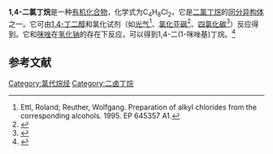 {{Chembox
| Name = 
| NameEn = 
| ImageFile = 1,4-dichlorobutane.svg
|  ImageSize = 
|  ImageAlt = 
| IUPACName = 
| IUPACNameZh = 
| OtherNames = 
| Section1 = {{Chembox Identifiers
|   CASNo = 110-56-5
|   CASNo_Ref = {{cascite|correct|CAS}}
|   PubChem = 8059
|   SMILES = ClCCCCCl }}
| Section2 = {{Chembox Properties
| C=4 | H=8 | Cl=2
|   Appearance = 无色液体
|   Density = 1.1324 g·cm<sup>−3</sup>（25 °C）<ref>{{cite journal|journal=Journal of the American Chemical Society|volume=77|issue=15|language=en|issn=0002-7863|date=1955-08|pages=4019–4024|doi=10.1021/ja01620a019|url=https://pubs.acs.org/doi/abs/10.1021/ja01620a019|title=Isomer Distribution in the Sulfuryl Chloride Chlorination of the 1-Chlorobutanes and Related Compounds; the Inductive Effect in Free Radical Substitutions 1|accessdate=2020-11-30|author=Herbert C. Brown, Arthur B. Asii}}</ref>
|   MeltingPt = {{convert|-37.3|C|K}}<ref name=SRC>"PhysProp" data were obtained from Syracuse Research Corporation of Syracuse, New York (US). Retrieved from SciFinder. [2020-11-30].</ref>
|   BoilingPt = {{convert|161|C|K}}<ref name=SRC />
|   Solubility =  }}
| Section3 = {{Chembox Hazards
|   MainHazards = 
|   FlashPt = 
|   Autoignition =  }}
}}
'''1,4-二氯丁烷'''是一种[[有机化合物|有机化合物]]，化学式为C<sub>4</sub>H<sub>8</sub>Cl<sub>2</sub>，它是[[二氯丁烷|二氯丁烷]]的[[同分异构体|同分异构体]]之一。它可由[[1,4-丁二醇|1,4-丁二醇]]和氯化试剂（如[[光气|光气]]<ref>Ettl, Roland; Reuther, Wolfgang. Preparation of alkyl chlorides from the corresponding alcohols. 1995. EP 645357 A1.</ref>、[[氯化亚砜|氯化亚砜]]<ref>{{cite journal|journal=Journal of the Chemical Society (Resumed)|language=en|issn=0368-1769|date=1962|pages=3055|doi=10.1039/jr9620003055|url=http://xlink.rsc.org/?DOI=jr9620003055|title=590. Fatty acids. Part VII. The synthesis of hexadeca-8,10-dienoic, octadeca-7,11-dienoic, and eicosa-7,13-dienoic acid|accessdate=2020-11-30|author=F. D. Gunstone, P. J. Sykes}}</ref>、[[四氯化碳|四氯化碳]]<ref>{{cite journal|journal=Arkivoc|volume=2014|issue=5|language=en|issn=1551-7012|date=2014-09-13|pages=341–350|doi=10.3998/ark.5550190.p008.743|url=https://www.arkat-usa.org/arkivoc-journal/browse-arkivoc/ark.5550190.p008.743|title=Synthesis of N-aryl-substituted pyrrolidines and piperidines by reaction of anilines with α,ω-diols catalyzed by FeCl3.6H2O in carbon tetrachloride|accessdate=2020-11-30|author=Ravil I. Khusnutdinov, Alfiya R. Bayguzina, Rigina S. Asylbaeva, Rishat I. Aminov, Usein M. Dzhemilev|archive-date=2020-11-26|archive-url=https://web.archive.org/web/20201126062957/https://www.arkat-usa.org/arkivoc-journal/browse-arkivoc/ark.5550190.p008.743|dead-url=no}}</ref>）反应得到。它和[[咪唑|咪唑]]在[[氢化钠|氢化钠]]的存在下反应，可以得到1,4-二(1-咪唑基)丁烷。<ref>{{cite journal|journal=Journal of Molecular Liquids|volume=259|language=en|date=2018-06|pages=260–273|doi=10.1016/j.molliq.2018.03.044|url=https://linkinghub.elsevier.com/retrieve/pii/S0167732218300266|title=Two novel binuclear sulfonic-functionalized ionic liquids: Influence of anion and carbon-spacer on catalytic efficiency for one-pot synthesis of bis(indolyl)methanes|accessdate=2020-11-30|author=Nader Ghaffari Khaligh, Taraneh Mihankhah, Mohd Rafie Johan, Juan Joon Ching}}</ref>
==参考文献==
{{reflist}}
{{α,ω-二卤代烃}}
[[Category:氯代烷烃|Category:氯代烷烃]]
[[Category:二卤丁烷|Category:二卤丁烷]]